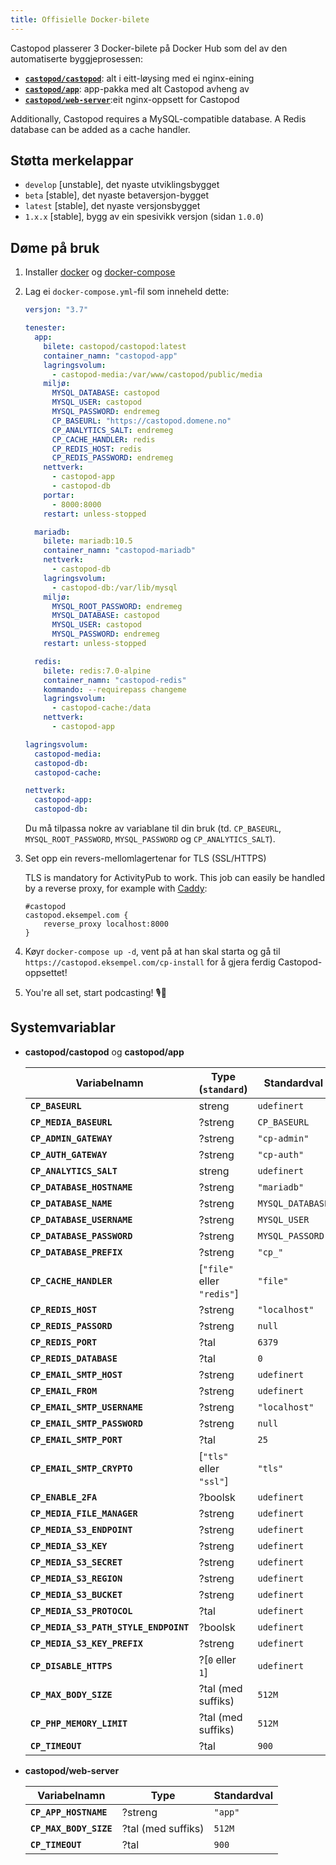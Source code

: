```yaml
---
title: Offisielle Docker-bilete
---
```


Castopod plasserer 3 Docker-bilete på Docker Hub som del av den automatiserte
byggjeprosessen:

- [**`castopod/castopod`**](https://hub.docker.com/r/castopod/castopod): alt i
  eitt-løysing med ei nginx-eining
- [**`castopod/app`**](https://hub.docker.com/r/castopod/app): app-pakka med alt
  Castopod avheng av
- [**`castopod/web-server`**](https://hub.docker.com/r/castopod/web-server):eit
  nginx-oppsett for Castopod

Additionally, Castopod requires a MySQL-compatible database. A Redis database
can be added as a cache handler.

## Støtta merkelappar

- `develop` [unstable], det nyaste utviklingsbygget
- `beta` [stable], det nyaste betaversjon-bygget
- `latest` [stable], det nyaste versjonsbygget
- `1.x.x` [stable], bygg av ein spesivikk versjon (sidan `1.0.0`)

## Døme på bruk

1. Installer [docker](https://docs.docker.com/get-docker/) og
   [docker-compose](https://docs.docker.com/compose/install/)

2. Lag ei `docker-compose.yml`-fil som inneheld dette:

   ```yml
   versjon: "3.7"

   tenester:
     app:
       bilete: castopod/castopod:latest
       container_namn: "castopod-app"
       lagringsvolum:
         - castopod-media:/var/www/castopod/public/media
       miljø:
         MYSQL_DATABASE: castopod
         MYSQL_USER: castopod
         MYSQL_PASSWORD: endremeg
         CP_BASEURL: "https://castopod.domene.no"
         CP_ANALYTICS_SALT: endremeg
         CP_CACHE_HANDLER: redis
         CP_REDIS_HOST: redis
         CP_REDIS_PASSWORD: endremeg
       nettverk:
         - castopod-app
         - castopod-db
       portar:
         - 8000:8000
       restart: unless-stopped

     mariadb:
       bilete: mariadb:10.5
       container_namn: "castopod-mariadb"
       nettverk:
         - castopod-db
       lagringsvolum:
         - castopod-db:/var/lib/mysql
       miljø:
         MYSQL_ROOT_PASSWORD: endremeg
         MYSQL_DATABASE: castopod
         MYSQL_USER: castopod
         MYSQL_PASSWORD: endremeg
       restart: unless-stopped

     redis:
       bilete: redis:7.0-alpine
       container_namn: "castopod-redis"
       kommando: --requirepass changeme
       lagringsvolum:
         - castopod-cache:/data
       nettverk:
         - castopod-app

   lagringsvolum:
     castopod-media:
     castopod-db:
     castopod-cache:

   nettverk:
     castopod-app:
     castopod-db:
   ```

   Du må tilpassa nokre av variablane til din bruk (td. `CP_BASEURL`,
   `MYSQL_ROOT_PASSWORD`, `MYSQL_PASSWORD` og `CP_ANALYTICS_SALT`).

3. Set opp ein revers-mellomlagertenar for TLS (SSL/HTTPS)

   TLS is mandatory for ActivityPub to work. This job can easily be handled by
   a reverse proxy, for example with [Caddy](https://caddyserver.com/):

   ```
   #castopod
   castopod.eksempel.com {
       reverse_proxy localhost:8000
   }
   ```

4. Køyr `docker-compose up -d`, vent på at han skal starta og gå til
   `https://castopod.eksempel.com/cp-install` for å gjera ferdig
   Castopod-oppsettet!

5. You're all set, start podcasting! 🎙️🚀

## Systemvariablar

- **castopod/castopod** og **castopod/app**

  | Variabelnamn                          | Type (`standard`)          | Standardval      |
  | ------------------------------------- | -------------------------- | ---------------- |
  | **`CP_BASEURL`**                      | streng                     | `udefinert`      |
  | **`CP_MEDIA_BASEURL`**                | ?streng                    | `CP_BASEURL`     |
  | **`CP_ADMIN_GATEWAY`**                | ?streng                    | `"cp-admin"`     |
  | **`CP_AUTH_GATEWAY`**                 | ?streng                    | `"cp-auth"`      |
  | **`CP_ANALYTICS_SALT`**               | streng                     | `udefinert`      |
  | **`CP_DATABASE_HOSTNAME`**            | ?streng                    | `"mariadb"`      |
  | **`CP_DATABASE_NAME`**                | ?streng                    | `MYSQL_DATABASE` |
  | **`CP_DATABASE_USERNAME`**            | ?streng                    | `MYSQL_USER`     |
  | **`CP_DATABASE_PASSWORD`**            | ?streng                    | `MYSQL_PASSORD`  |
  | **`CP_DATABASE_PREFIX`**              | ?streng                    | `"cp_"`          |
  | **`CP_CACHE_HANDLER`**                | [`"file"` eller `"redis"`] | `"file"`         |
  | **`CP_REDIS_HOST`**                   | ?streng                    | `"localhost"`    |
  | **`CP_REDIS_PASSORD`**                | ?streng                    | `null`           |
  | **`CP_REDIS_PORT`**                   | ?tal                       | `6379`           |
  | **`CP_REDIS_DATABASE`**               | ?tal                       | `0`              |
  | **`CP_EMAIL_SMTP_HOST`**              | ?streng                    | `udefinert`      |
  | **`CP_EMAIL_FROM`**                   | ?streng                    | `udefinert`      |
  | **`CP_EMAIL_SMTP_USERNAME`**          | ?streng                    | `"localhost"`    |
  | **`CP_EMAIL_SMTP_PASSWORD`**          | ?streng                    | `null`           |
  | **`CP_EMAIL_SMTP_PORT`**              | ?tal                       | `25`             |
  | **`CP_EMAIL_SMTP_CRYPTO`**            | [`"tls"` eller `"ssl"`]    | `"tls"`          |
  | **`CP_ENABLE_2FA`**                   | ?boolsk                    | `udefinert`      |
  | **`CP_MEDIA_FILE_MANAGER`**           | ?streng                    | `udefinert`      |
  | **`CP_MEDIA_S3_ENDPOINT`**            | ?streng                    | `udefinert`      |
  | **`CP_MEDIA_S3_KEY`**                 | ?streng                    | `udefinert`      |
  | **`CP_MEDIA_S3_SECRET`**              | ?streng                    | `udefinert`      |
  | **`CP_MEDIA_S3_REGION`**              | ?streng                    | `udefinert`      |
  | **`CP_MEDIA_S3_BUCKET`**              | ?streng                    | `udefinert`      |
  | **`CP_MEDIA_S3_PROTOCOL`**            | ?tal                       | `udefinert`      |
  | **`CP_MEDIA_S3_PATH_STYLE_ENDPOINT`** | ?boolsk                    | `udefinert`      |
  | **`CP_MEDIA_S3_KEY_PREFIX`**          | ?streng                    | `udefinert`      |
  | **`CP_DISABLE_HTTPS`**                | ?[`0` eller `1`]           | `udefinert`      |
  | **`CP_MAX_BODY_SIZE`**                | ?tal (med suffiks)         | `512M`           |
  | **`CP_PHP_MEMORY_LIMIT`**             | ?tal (med suffiks)         | `512M`           |
  | **`CP_TIMEOUT`**                      | ?tal                       | `900`            |

- **castopod/web-server**

  | Variabelnamn           | Type               | Standardval |
  | ---------------------- | ------------------ | ----------- |
  | **`CP_APP_HOSTNAME`**  | ?streng            | `"app"`     |
  | **`CP_MAX_BODY_SIZE`** | ?tal (med suffiks) | `512M`      |
  | **`CP_TIMEOUT`**       | ?tal               | `900`       |
